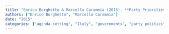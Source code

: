 ```yaml
---
title: "Enrico Borghetto & Marcello Carammia (2015). **Party Priorities, Government Formation, and the Making of the Executive Agenda**. In Nicolò Conti, Francesco Marangoni (eds.), *The Challenge of Coalition Government: The Italian case* pp. 36--57 Routledge."
authors: ["Enrico Borghetto", "Marcello Carammia"]
date: "2015"
categories: ["agenda-setting", "Italy", "governments", "party politics"]
---
```

